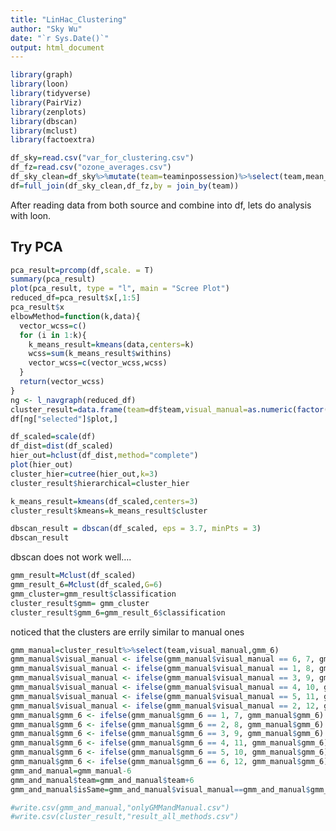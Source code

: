 ---
title: "LinHac_Clustering"
author: "Sky Wu"
date: "`r Sys.Date()`"
output: html_document
---

```{r setup}
library(graph)
library(loon)
library(tidyverse)
library(PairViz)
library(zenplots)
library(dbscan)
library(mclust)
library(factoextra)
```
```{r data}
df_sky=read.csv("var_for_clustering.csv")
df_fz=read.csv("ozone_averages.csv")
df_sky_clean=df_sky%>%mutate(team=teaminpossession)%>%select(team,mean_time,mean_time_mod,mean_pass,mean_pass_mod)
df=full_join(df_sky_clean,df_fz,by = join_by(team))
```

After reading data from both source and combine into df, lets do analysis with loon.

## Try PCA

```{r}
pca_result=prcomp(df,scale. = T)
summary(pca_result)
plot(pca_result, type = "l", main = "Scree Plot")
reduced_df=pca_result$x[,1:5]
pca_result$x
elbowMethod=function(k,data){
  vector_wcss=c()
  for (i in 1:k){
    k_means_result=kmeans(data,centers=k)
    wcss=sum(k_means_result$withins)
    vector_wcss=c(vector_wcss,wcss)
  }
  return(vector_wcss)
}
ng <- l_navgraph(reduced_df)
cluster_result=data.frame(team=df$team,visual_manual=as.numeric(factor(ng["color"]$plot)))
df[ng["selected"]$plot,]
```

```{r hierarchical}
df_scaled=scale(df)
df_dist=dist(df_scaled)
hier_out=hclust(df_dist,method="complete")
plot(hier_out)
cluster_hier=cutree(hier_out,k=3)
cluster_result$hierarchical=cluster_hier
```

```{r kmeans}
k_means_result=kmeans(df_scaled,centers=3)
cluster_result$kmeans=k_means_result$cluster
```

```{r dbscan}
dbscan_result = dbscan(df_scaled, eps = 3.7, minPts = 3)
dbscan_result
```
dbscan does not work well....

```{r gmm}
gmm_result=Mclust(df_scaled)
gmm_result_6=Mclust(df_scaled,G=6)
gmm_cluster=gmm_result$classification
cluster_result$gmm= gmm_cluster
cluster_result$gmm_6=gmm_result_6$classification
```

noticed that the clusters are errily similar to manual ones

```{r final}
gmm_manual=cluster_result%>%select(team,visual_manual,gmm_6)
gmm_manual$visual_manual <- ifelse(gmm_manual$visual_manual == 6, 7, gmm_manual$visual_manual)
gmm_manual$visual_manual <- ifelse(gmm_manual$visual_manual == 1, 8, gmm_manual$visual_manual)
gmm_manual$visual_manual <- ifelse(gmm_manual$visual_manual == 3, 9, gmm_manual$visual_manual)
gmm_manual$visual_manual <- ifelse(gmm_manual$visual_manual == 4, 10, gmm_manual$visual_manual)
gmm_manual$visual_manual <- ifelse(gmm_manual$visual_manual == 5, 11, gmm_manual$visual_manual)
gmm_manual$visual_manual <- ifelse(gmm_manual$visual_manual == 2, 12, gmm_manual$visual_manual)
gmm_manual$gmm_6 <- ifelse(gmm_manual$gmm_6 == 1, 7, gmm_manual$gmm_6)
gmm_manual$gmm_6 <- ifelse(gmm_manual$gmm_6 == 2, 8, gmm_manual$gmm_6)
gmm_manual$gmm_6 <- ifelse(gmm_manual$gmm_6 == 3, 9, gmm_manual$gmm_6)
gmm_manual$gmm_6 <- ifelse(gmm_manual$gmm_6 == 4, 11, gmm_manual$gmm_6)
gmm_manual$gmm_6 <- ifelse(gmm_manual$gmm_6 == 5, 10, gmm_manual$gmm_6)
gmm_manual$gmm_6 <- ifelse(gmm_manual$gmm_6 == 6, 12, gmm_manual$gmm_6)
gmm_and_manual=gmm_manual-6
gmm_and_manual$team=gmm_and_manual$team+6
gmm_and_manual$isSame=gmm_and_manual$visual_manual==gmm_and_manual$gmm_6

#write.csv(gmm_and_manual,"onlyGMMandManual.csv")
#write.csv(cluster_result,"result_all_methods.csv")
```


